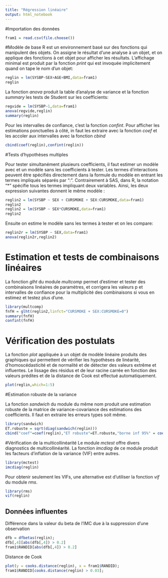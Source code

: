 ```yaml
---
title: "Régression linéaire"
output: html_notebook
---
```


#Importation des données

```r
fram1 = read.csv(file.choose())
```

#Modèle de base
R est un environnement basé sur des fonctions qui manipulent des objets. On assigne le résultat d'une analyse à un objet, et on applique des fonctions à cet objet pour afficher les résultats. L'affichage minimal est produit par la fonction *print* qui est invoquée implicitement quand on tape le nom d'un objet:
```r
reglin = lm(SYSBP~SEX+AGE+BMI,data=fram1)
reglin
```
La fonction *anova* produit la table d'analyse de variance et la fonction *summary* les tests de Student sur les coefficients:
```r
regvide = lm(SYSBP~1,data=fram1)
anova(regvide,reglin)
summary(reglin)
```
Pour les intervalles de confiance, c'est la fonction *confint*. Pour afficher les estimations ponctuelles à côté, in faut les extraire avec la fonction *coef* et les accoler aux intervalles avec la fonction *cbind*
```r
cbind(coef(reglin),confint(reglin))
```
#Tests d'hypothèses multiples

Pour tester simultanément plusieurs coefficients, il faut estimer un modèle avec et un modèle sans les coefficients à tester. Les termes d'interactions peuvent être spécifiés directement dans la formule du modèle en entrant les termes impliqués séparés par ":". Contrairement à SAS, dans R, la notation "*" spécifie tous les termes impliquant deux variables. Ainsi, les deux expression suivantes donnent le même modèle :
```r
reglin2 = lm(SYSBP ~ SEX + CURSMOKE + SEX:CURSMOKE,data=fram1)
reglin2
reglin2 = lm(SYSBP ~ SEX*CURSMOKE,data=fram1)
reglin2
```
Ensuite on estime le modèle sans les termes à tester et on les compare:
```r
reglin2r = lm(SYSBP ~ SEX,data=fram1)
anova(reglin2r,reglin2)
```
# Estimation et tests de combinaisons linéaires
La fonction *glht* du module *multcomp* permet d'estimer et tester des combinaisons linéaires de paramètres, et corrigera les valeurs p et intervalles de confiance pour la multiplicité des combinaisons si vous en estimez et testez plus d'une.
```r
library(multcomp)
fnfH = glht(reglin2,linfct="CURSMOKE + SEX:CURSMOKE=0")
summary(fnfH)
confint(fnfH)
```
# Vérification des postulats

La fonction *plot* appliquée à un objet de modèle linéaire produits des graphiques qui permettent de vérifier les hypothèses de linéarité, d'homoscédasticité et de normalité et de détecter des valeurs extrême et influentes. Le lissage des résidus et de leur racine carrée en fonction des valeurs prédites et de la distance de Cook est effectué automatiquement.
```r
plot(reglin,which=1:5)
```

#Estimation robuste de la variance

La fonction *sandwich* du module du même nom produit une estimation robuste de la matrice de variance-covariance des estimations des coefficients. Il faut en extraire les erreurs types soit même.
```r
library(sandwich)
ET.robuste = sqrt(diag(sandwich(reglin)))
cbind("coef"=coef(reglin),"ET robuste"=ET.robuste,"borne inf 95%" = coef(reglin) - qnorm(0.975)*ET.robuste,"borne sup 95%" = coef(reglin) + qnorm(0.975)*ET.robuste)
```

#Vérification de la multicollinéarité
Le module *mctest* offre divers diagnostics de multicollinéarité. La fonction *imcdiag* de ce module produit les facteurs d'inflation de la variance (VIF) entre autres. 
```r
library(mctest)
imcdiag(reglin)
```
Pour obtenir seulement les VIFs, une alternative est d'utiliser la fonction *vif* du module *rms*.
```r
library(rms)
vif(reglin)
```
## Données influentes
Différence dans la valeur du beta de l'IMC due à la suppression d'une observation
```r
dfb = dfbetas(reglin);
dfb[,4][abs(dfb[,4]) > 0.2]
fram1$RANDID[abs(dfb[,4]) > 0.2]
```

Distance de Cook
```r
plot(y = cooks.distance(reglin), x = fram1$RANDID);
fram1$RANDID[cooks.distance(reglin) > 0.03];
```
